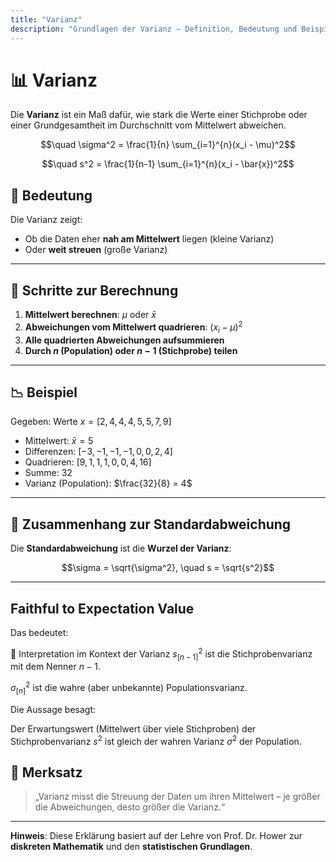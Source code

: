 ```yaml
---
title: "Varianz"
description: "Grundlagen der Varianz – Definition, Bedeutung und Beispiel"
---
```


# 📊 Varianz

Die **Varianz** ist ein Maß dafür, wie stark die Werte einer Stichprobe oder einer Grundgesamtheit im Durchschnitt vom Mittelwert abweichen.

```math
\quad \sigma^2 = \frac{1}{n} \sum_{i=1}^{n}(x_i - \mu)^2
```

```math
\quad s^2 = \frac{1}{n-1} \sum_{i=1}^{n}(x_i - \bar{x})^2
```

## 🧮 Bedeutung

Die Varianz zeigt:

- Ob die Daten eher **nah am Mittelwert** liegen (kleine Varianz)
- Oder **weit streuen** (große Varianz)

---

## 📌 Schritte zur Berechnung

1. **Mittelwert berechnen**: $\mu$ oder $\bar{x}$
2. **Abweichungen vom Mittelwert quadrieren**: $(x_i - \mu)^2$
3. **Alle quadrierten Abweichungen aufsummieren**
4. **Durch $n$ (Population) oder $n - 1$ (Stichprobe) teilen**

---

## 📉 Beispiel

Gegeben: Werte $x = [2, 4, 4, 4, 5, 5, 7, 9]$

- Mittelwert: $\bar{x} = 5$
- Differenzen: $[-3, -1, -1, -1, 0, 0, 2, 4]$
- Quadrieren: $[9, 1, 1, 1, 0, 0, 4, 16]$
- Summe: $32$
- Varianz (Population): $\frac{32}{8} = 4$

---

## 📌 Zusammenhang zur Standardabweichung

Die **Standardabweichung** ist die **Wurzel der Varianz**:

```math
\sigma = \sqrt{\sigma^2}, \quad s = \sqrt{s^2}
```

---

## Faithful to Expectation Value

Das bedeutet:

🎯 Interpretation im Kontext der Varianz
$s^2_{[n-1]}$ ist die Stichprobenvarianz mit dem Nenner $n-1$.

$\sigma^2_{[n]}$ ist die wahre (aber unbekannte) Populationsvarianz.

Die Aussage besagt:

Der Erwartungswert (Mittelwert über viele Stichproben) der Stichprobenvarianz $s^2$ ist gleich der wahren Varianz $\sigma^2$ der Population.

## 🧠 Merksatz

> „Varianz misst die Streuung der Daten um ihren Mittelwert – je größer die Abweichungen, desto größer die Varianz.“

---

**Hinweis**: Diese Erklärung basiert auf der Lehre von Prof. Dr. Hower zur **diskreten Mathematik** und den **statistischen Grundlagen**.

